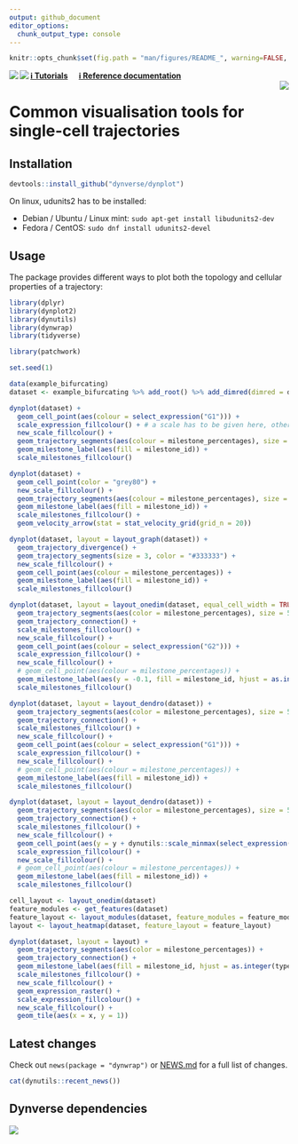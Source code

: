 ```yaml
---
output: github_document
editor_options: 
  chunk_output_type: console
---
```


<!-- README.md is generated from README.Rmd. Please edit that file -->

```r
knitr::opts_chunk$set(fig.path = "man/figures/README_", warning=FALSE, message=FALSE, error=FALSE, echo = TRUE)
```

<a href="https://travis-ci.org/dynverse/dynplot"><img src="https://travis-ci.org/dynverse/dynplot.svg" align="left"></a> <a href="https://codecov.io/gh/dynverse/dynplot"> <img src="https://codecov.io/gh/dynverse/dynplot/branch/master/graph/badge.svg" align="left" /></a>  [**ℹ️ Tutorials**](https://dynverse.org)  &nbsp;  &nbsp; [**ℹ️ Reference documentation**](https://dynverse.org/reference/dynplot) <br><img src="man/figures/logo.png" align="right" />

# Common visualisation tools for single-cell trajectories

## Installation

```r
devtools::install_github("dynverse/dynplot")
```

On linux, udunits2 has to be installed:

* Debian / Ubuntu / Linux mint: `sudo apt-get install libudunits2-dev`
* Fedora / CentOS: `sudo dnf install udunits2-devel`

## Usage

The package provides different ways to plot both the topology and cellular properties of a trajectory:

```r
library(dplyr)
library(dynplot2)
library(dynutils)
library(dynwrap)
library(tidyverse)

library(patchwork)

set.seed(1)

data(example_bifurcating)
dataset <- example_bifurcating %>% add_root() %>% add_dimred(dimred = dyndimred::dimred_landmark_mds)
```

```r
dynplot(dataset) +
  geom_cell_point(aes(colour = select_expression("G1"))) +
  scale_expression_fillcolour() + # a scale has to be given here, otherwise error
  new_scale_fillcolour() +
  geom_trajectory_segments(aes(colour = milestone_percentages), size = 2) +
  geom_milestone_label(aes(fill = milestone_id)) +
  scale_milestones_fillcolour()
```

```r
dynplot(dataset) +
  geom_cell_point(color = "grey80") +
  new_scale_fillcolour() +
  geom_trajectory_segments(aes(colour = milestone_percentages), size = 2) +
  geom_milestone_label(aes(fill = milestone_id)) +
  scale_milestones_fillcolour() +
  geom_velocity_arrow(stat = stat_velocity_grid(grid_n = 20))
```

```r
dynplot(dataset, layout = layout_graph(dataset)) +
  geom_trajectory_divergence() +
  geom_trajectory_segments(size = 3, color = "#333333") +
  new_scale_fillcolour() +
  geom_cell_point(aes(colour = milestone_percentages)) +
  geom_milestone_label(aes(fill = milestone_id)) +
  scale_milestones_fillcolour()
```

```r
dynplot(dataset, layout = layout_onedim(dataset, equal_cell_width = TRUE, margin = 0.05)) +
  geom_trajectory_segments(aes(color = milestone_percentages), size = 5, color = "#333333") +
  geom_trajectory_connection() +
  scale_milestones_fillcolour() +
  new_scale_fillcolour() +
  geom_cell_point(aes(colour = select_expression("G2"))) +
  scale_expression_fillcolour() +
  new_scale_fillcolour() +
  # geom_cell_point(aes(colour = milestone_percentages)) +
  geom_milestone_label(aes(y = -0.1, fill = milestone_id, hjust = as.integer(type == "end"))) +
  scale_milestones_fillcolour()
```

```r
dynplot(dataset, layout = layout_dendro(dataset)) +
  geom_trajectory_segments(aes(color = milestone_percentages), size = 5, color = "#333333") +
  geom_trajectory_connection() +
  scale_milestones_fillcolour() +
  new_scale_fillcolour() +
  geom_cell_point(aes(colour = select_expression("G1"))) +
  scale_expression_fillcolour() +
  new_scale_fillcolour() +
  # geom_cell_point(aes(colour = milestone_percentages)) +
  geom_milestone_label(aes(fill = milestone_id)) +
  scale_milestones_fillcolour()
```

```r
dynplot(dataset, layout = layout_dendro(dataset)) +
  geom_trajectory_segments(aes(color = milestone_percentages), size = 5, color = "#333333") +
  geom_trajectory_connection() +
  scale_milestones_fillcolour() +
  new_scale_fillcolour() +
  geom_cell_point(aes(y = y + dynutils::scale_minmax(select_expression("G2")) * 0.5 - 0.25, colour = select_expression("G2"))) +
  scale_expression_fillcolour() +
  new_scale_fillcolour() +
  # geom_cell_point(aes(colour = milestone_percentages)) +
  geom_milestone_label(aes(fill = milestone_id)) +
  scale_milestones_fillcolour()
```


```r
cell_layout <- layout_onedim(dataset)
feature_modules <- get_features(dataset)
feature_layout <- layout_modules(dataset, feature_modules = feature_modules, cell_layout = cell_layout)
layout <- layout_heatmap(dataset, feature_layout = feature_layout)

dynplot(dataset, layout = layout) +
  geom_trajectory_segments(aes(color = milestone_percentages)) +
  geom_trajectory_connection() +
  geom_milestone_label(aes(fill = milestone_id, hjust = as.integer(type == "end"))) +
  scale_milestones_fillcolour() +
  new_scale_fillcolour() +
  geom_expression_raster() +
  scale_expression_fillcolour() +
  new_scale_fillcolour() +
  geom_tile(aes(x = x, y = 1))
```

## Latest changes

Check out `news(package = "dynwrap")` or [NEWS.md](NEWS.md) for a full list of changes.

<!-- This section gets automatically generated from NEWS.md -->

```r
cat(dynutils::recent_news())
```

## Dynverse dependencies

<!-- Generated by "update_dependency_graphs.R" in the main dynverse repo -->
![](man/figures/dependencies.png)
